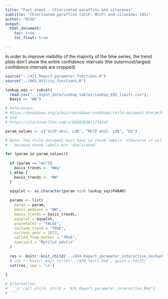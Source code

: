 ```yaml
---
title: "Fact sheet - Chlorinated paraffins and siloxanes"
subtitle: "Chlorinated paraffins (SCCP, MCCP) and siloxanes (D5)"
author: "NIVA"
output: 
  html_document:
    toc: true
    toc_float: true

---
```


In order to improve visibility of the majority of the time series, the trend plots don't show the entire confidence intervals (the outermost/largest confidence intervals are cropped)  

```r

source("../431_Report_parameter_functions.R")
source("../002_Utility_functions.R")

lookup_eqs <- subset(
  read.csv("../Input_data/Lookup_tables/Lookup_EQS_limits.csv"),
  Basis == "WW")

```



```r

# References:
# https://bookdown.org/yihui/rmarkdown-cookbook/child-document.html#child-document
# and
# https://stackoverflow.com/a/69392658/1734247 

param_values <- c("SCCP eksl. LOQ", "MCCP eksl. LOQ", "D5")

# Note: the child document must have no chunk labels, otherwise it will stop in the start of he second round
#   because chunk labels are 'duplicated'

for (param in param_values){
  
  if (param == "HG"){
    basis_trends <- "WWa"
  } else {
    basis_trends <- "WW"
  }
  
  eqsplot <- as.character(param %in% lookup_eqs$PARAM)

  params <- list(
    param = param,
    basis_medians = "WW",
    basis_trends = basis_trends,
    eqsplot = eqsplot,
    prorefplot = "FALSE",
    include_trend = "TRUE",
    current_year = 2022,
    called_from_mother = "TRUE",
    species3 = "Mytilus edulis"
  )
  
  res <- knitr::knit_child('../434_Report_parameter_interactive_nochunklabels.Rmd', quiet = TRUE)
  # res <- knitr::knit_child('../434_test1.Rmd', quiet = FALSE)
  cat(res, sep = '\n')
  
}

# Alternative:
# ```{r call_child, child = '434_Report_parameter_interactive.Rmd'}
# ```

```

